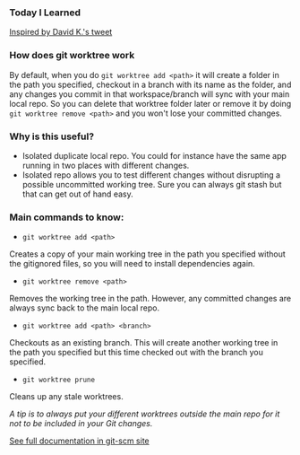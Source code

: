 ### Today I Learned

[Inspired by David K.'s tweet](https://twitter.com/DavidKPiano/status/1486322809424994310)

### How does git worktree work

By default, when you do `git worktree add <path>` it will create a folder in the path you specified, checkout in a branch with its name as the folder, and any changes you commit in that workspace/branch will sync with your main local repo. So you can delete that worktree folder later or remove it by doing `git worktree remove <path>` and you won't lose your committed changes. 


### Why is this useful? 

- Isolated duplicate local repo. You could for instance have the same app running in two places with different changes. 
- Isolated repo allows you to test different changes without disrupting a possible uncommitted working tree. Sure you can always git stash but that can get out of hand easy.


### Main commands to know:

- `git worktree add <path>`  

Creates a copy of your main working tree in the path you specified without the gitignored files, so you will need to install dependencies again.

- `git worktree remove <path>`  

Removes the working tree in the path. However, any committed changes are always sync back to the main local repo.

- `git worktree add <path> <branch>`   
    
Checkouts as an existing branch. This will create another working tree in the path you specified but this time checked out with the branch you specified. 

- `git worktree prune`  

Cleans up any stale worktrees.


_A tip is to always put your different worktrees outside the main repo for it not to be included in your Git changes._


[See full documentation in git-scm site](https://git-scm.com/docs/git-worktree)

